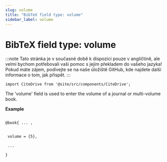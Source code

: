 ```yaml
---
slug: volume
title: "BibTeX field type: volume"
sidebar_label: volume
---
```


# BibTeX field type: volume

:::note
Tato stránka je v současné době k dispozici pouze v angličtině, ale velmi bychom potřebovali vaši pomoc s jejím překladem do vašeho jazyka! Pokud máte zájem, podívejte se na naše úložiště GitHub, kde najdete další informace o tom, jak přispět.
:::

```mdx-code-block
import CiteDrive from '@site/src/components/CiteDrive';
```
<CiteDrive /> 


The 'volume' field is used to enter the volume of a journal or multi-volume book.


**Example**

```tex

@book{ ... ,


 volume = {5},

 ...

}
```
